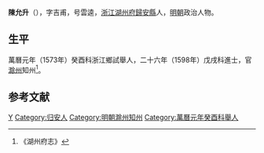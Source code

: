 '''陳允升'''（{{bd|？||？|catIdx=}}），字吉甫，号雲逵，[[浙江|浙江]][[湖州府|湖州府]][[歸安縣|歸安縣]]人，[[明朝|明朝]]政治人物。

== 生平 ==
萬曆元年（1573年）癸酉科浙江鄉試舉人，二十六年（1598年）戊戌科進士，官[[滁州|滁州]]知州<ref>《湖州府志》</ref>。

==参考文献==
{{reflist}}

{{萬曆二十六年戊戌科殿試金榜}}
{{DEFAULTSORT:}}
[[Category:陈姓|Y]]
[[Category:归安人|Category:归安人]]
[[Category:明朝滁州知州|Category:明朝滁州知州]]
[[Category:萬曆元年癸酉科舉人|Category:萬曆元年癸酉科舉人]]